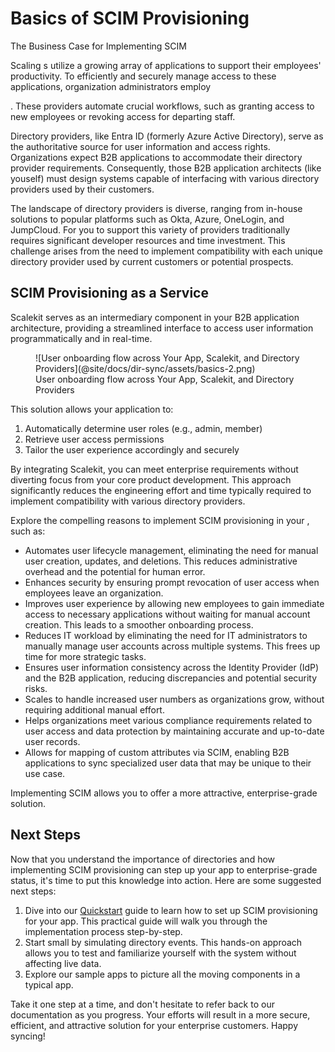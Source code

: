 # Basics of SCIM Provisioning

<Subtitle> The Business Case for Implementing SCIM </Subtitle>

Scaling <TermTip jargon="organization" />s utilize a growing array of
applications to support their employees' productivity. To efficiently and
securely manage access to these applications, organization administrators employ

<TermTip jargon="Directory Provider" />. These providers automate crucial
workflows, such as granting access to new employees or revoking access for
departing staff.

Directory providers, like Entra ID (formerly Azure Active Directory), serve as
the authoritative source for user information and access rights. Organizations
expect B2B applications to accommodate their directory provider requirements.
Consequently, those B2B application architects (like youself) must design
systems capable of interfacing with various directory providers used by their
customers.

The landscape of directory providers is diverse, ranging from in-house solutions
to popular platforms such as Okta, Azure, OneLogin, and JumpCloud. For you to
support this variety of providers traditionally requires significant developer
resources and time investment. This challenge arises from the need to implement
compatibility with each unique directory provider used by current customers or
potential prospects.

## SCIM Provisioning as a Service

Scalekit serves as an intermediary component in your B2B application
architecture, providing a streamlined interface to access user information
programmatically and in real-time.

<figure>
  ![User onboarding flow across Your App, Scalekit, and Directory Providers](@site/docs/dir-sync/assets/basics-2.png)
  <figcaption>User onboarding flow across Your App, Scalekit, and Directory Providers</figcaption>
</figure>

This solution allows your application to:

1. Automatically determine user roles (e.g., admin, member)
2. Retrieve user access permissions
3. Tailor the user experience accordingly and securely

By integrating Scalekit, you can meet enterprise requirements without diverting
focus from your core product development. This approach significantly reduces
the engineering effort and time typically required to implement compatibility
with various directory providers.

Explore the compelling reasons to implement SCIM provisioning in your
<TermTip jargon="B2B SaaS app" />, such as:

- Automates user lifecycle management, eliminating the need for manual user
  creation, updates, and deletions. This reduces administrative overhead and the
  potential for human error.
- Enhances security by ensuring prompt revocation of user access when employees
  leave an organization.
- Improves user experience by allowing new employees to gain immediate access to
  necessary applications without waiting for manual account creation. This leads
  to a smoother onboarding process.
- Reduces IT workload by eliminating the need for IT administrators to manually
  manage user accounts across multiple systems. This frees up time for more
  strategic tasks.
- Ensures user information consistency across the Identity Provider (IdP) and
  the B2B application, reducing discrepancies and potential security risks.
- Scales to handle increased user numbers as organizations grow, without
  requiring additional manual effort.
- Helps organizations meet various compliance requirements related to user
  access and data protection by maintaining accurate and up-to-date user
  records.
- Allows for mapping of custom attributes via SCIM, enabling B2B applications to
  sync specialized user data that may be unique to their use case.

Implementing SCIM allows you to offer a more attractive, enterprise-grade
solution.

## Next Steps

Now that you understand the importance of directories and how implementing SCIM
provisioning can step up your app to enterprise-grade status, it's time to put
this knowledge into action. Here are some suggested next steps:

1. Dive into our [Quickstart](/dir-sync/quickstart) guide to learn how to set up
   SCIM provisioning for your app. This practical guide will walk you through
   the implementation process step-by-step.
2. Start small by simulating directory events. This hands-on approach allows you
   to test and familiarize yourself with the system without affecting live data.
3. Explore our sample apps to picture all the moving components in a typical
   app.

Take it one step at a time, and don't hesitate to refer back to our
documentation as you progress. Your efforts will result in a more secure,
efficient, and attractive solution for your enterprise customers. Happy syncing!
